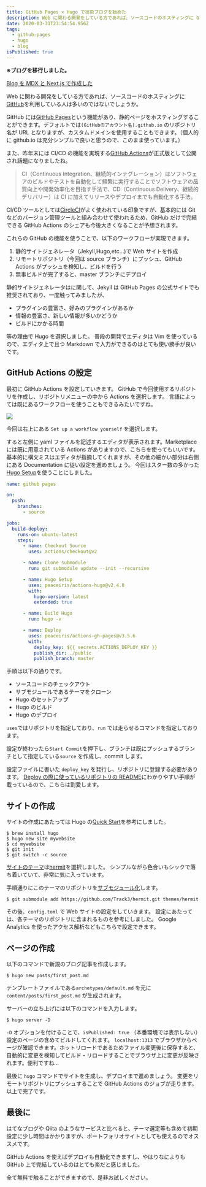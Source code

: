```yaml
---
title: GitHub Pages × Hugo で技術ブログを始めた
description: Web に関わる開発をしている方であれば、ソースコードのホスティングに GitHub を利用している人は多いのではないでしょうか。
date: 2020-03-31T23:54:54.956Z
tags:
  - github-pages
  - hugo
  - blog
isPublished: true
---
```


**※ブログを移行しました。**

[Blog を MDX と Next.js で作成した](/posts/20200605/)

Web に関わる開発をしている方であれば、ソースコードのホスティングに[GitHub](https://github.co.jp)を利用している人は多いのではないでしょうか。

GitHub には[GitHub Pages](https://pages.github.com/)という機能があり、静的ページをホスティングすることができます。デフォルトでは`(GitHubのアカウント名).github.io` のリポジトリ名が URL となりますが、カスタムドメインを使用することもできます。（個人的に github.io は充分シンプルで良いと思うので、このまま使っています。）

また、昨年末には CI/CD の機能を実現する[GitHub Actions](https://github.co.jp/features/actions)が正式版として公開され話題になりましたね。

> CI（Continuous Integration、継続的インテグレーション）はソフトウェアのビルドやテストを自動化して頻繁に実行することでソフトウェアの品質向上や開発効率化を目指す手法で、CD（Continuous Delivery、継続的デリバリー）は CI に加えてリリースやデプロイまでも自動化する手法。

CI/CD ツールとしては[CircleCI](https://circleci.com/ja/)がよく使われている印象ですが、基本的には Git などのバージョン管理ツールと組み合わせて使われるため、GitHub だけで完結できる GitHub Actions のシェアも今後大きくなることが予想されます。

これらの GitHub の機能を使うことで、以下のワークフローが実現できます。

1. 静的サイトジェネレータ（Jekyll,Hugo,etc...)で Web サイトを作成
2. リモートリポジトリ（今回は source ブランチ）にプッシュ、GitHub Actions がプッシュを検知し、ビルドを行う
3. 無事ビルドが完了すると、master ブランチにデプロイ

静的サイトジェネレータはに関して、Jekyll は GitHub Pages の公式サイトでも推奨されており、一度触ってみましたが、

- プラグインの豊富さ、好みのプラグインがあるか
- 情報の豊富さ、新しい情報が多いかどうか
- ビルドにかかる時間

等の理由で Hugo を選択しました。
普段の開発でエディタは Vim を使っているので、エディタ上で且つ Markdown で入力ができるのはとても使い勝手が良いです。

## GitHub Actions の設定

最初に GitHub Actions を設定していきます。
GitHub で今回使用するリポジトリを作成し、リポジトリメニューの中から Actions を選択します。
言語によっては既にあるワークフローを使うこともできるみたいですね。

![](/github_sc1.png)

今回は右上にある `Set up a workflow yourself` を選択します。

すると左側に yaml ファイルを記述するエディタが表示されます。Marketplace には既に用意されている Actions がありますので、こちらを使ってもいいです。基本的に構文ミスはエディタが指摘してくれますが、その他の細かい部分は右側にある Documentation に従い設定を進めましょう。
今回はスター数の多かった[Hugo Setup](https://github.com/marketplace/actions/hugo-setup)を使うことにしました。

```yaml
name: github pages

on:
  push:
    branches:
      - source

jobs:
  build-deploy:
    runs-on: ubuntu-latest
    steps:
      - name: Checkout Source
        uses: actions/checkout@v2

      - name: Clone submodule
        run: git submodule update --init --recursive

      - name: Hugo Setup
        uses: peaceiris/actions-hugo@v2.4.8
        with:
          hugo-version: latest
          extended: true

      - name: Build Hugo
        run: hugo -v

      - name: Deploy
        uses: peaceiris/actions-gh-pages@v3.5.6
        with:
          deploy_key: ${{ secrets.ACTIONS_DEPLOY_KEY }}
          publish_dir: ./public
          publish_branch: master
```

手順は以下の通りです。

- ソースコードのチェックアウト
- サブモジュールであるテーマをクローン
- Hugo のセットアップ
- Hugo のビルド
- Hugo のデプロイ

`uses`ではリポジトリを指定しており、`run` では走らせるコマンドを指定しております。

設定が終わったら`Start Commit`を押下し、ブランチは既にプッシュするブランチとして指定している`source` を作成し、commit します。

設定ファイルに書いた `deploy_key` を発行し、リポジトリに登録する必要があります。
[Deploy の際に使っているリポジトリの README](https://github.com/peaceiris/actions-gh-pages)にわかりやすい手順が載っているので、こちらは割愛します。

## サイトの作成

サイトの作成にあたっては Hugo の[Quick Start](https://gohugo.io/getting-started/quick-start/)を参考にしました。

```shell
$ brew install hugo
$ hugo new site mywebsite
$ cd mywebsite
$ git init
$ git switch -c source
```

[サイトのテーマ](https://themes.gohugo.io/)は[hermit](https://github.com/Track3/hermit)を選択しました。
シンプルながら色合いもシックで落ち着いていて、非常に気に入っています。

手順通りにこのテーマのリポジトリを[サブモジュール化](https://git-scm.com/book/ja/v2/Git-%E3%81%AE%E3%81%95%E3%81%BE%E3%81%96%E3%81%BE%E3%81%AA%E3%83%84%E3%83%BC%E3%83%AB-%E3%82%B5%E3%83%96%E3%83%A2%E3%82%B8%E3%83%A5%E3%83%BC%E3%83%AB)します。

```shell
$ git submodule add https://github.com/Track3/hermit.git themes/hermit
```

その後、`config.toml` で Web サイトの設定をしていきます。
設定にあたっては、各テーマのリポジトリに含まれるものを参考にしました。
Google Analytics を使ったアクセス解析などもこちらで設定できます。

## ページの作成

以下のコマンドで新規のブログ記事を作成します。

```shell
$ hugo new posts/first_post.md
```

テンプレートファイルである`archetypes/default.md` を元に `content/posts/first_post.md` が生成されます。

サーバーの立ち上げには以下のコマンドを入力します。

```shell
$ hugo server -D
```

`-D` オプションを付けることで、`isPublished: true` （本番環境では表示しない）設定のページの含めてビルドしてくれます。
`localhost:1313` でブラウザからページが確認できます。ホットリロードであるためファイル変更後に保存すると、自動的に変更を検知してビルド・リロードすることでブラウザ上に変更が反映されます。便利ですね…

最後に `hugo` コマンドでサイトを生成し、デプロイまで進めましょう。
変更をリモートリポジトリにプッシュすることで GitHub Actions のジョブが走ります。以上で完了です。

## 最後に

はてなブログや Qiita のようなサービスと比べると、テーマ選定等も含めて初期設定に少し時間はかかりますが、ポートフォリオサイトとしても使えるのでオススメです。

GitHub Actions を使えばデプロイも自動化できますし、やはりなによりも GitHub 上で完結しているのはとても楽だと感じました。

全て無料で触ることができますので、是非お試しください。
